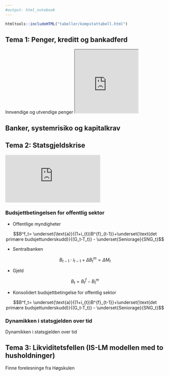 ```yaml
---
#output: html_notebook
---
```


```r
htmltools::includeHTML("tabeller/kompstattabell.html")
```

## Tema 1: Penger, kreditt og bankadferd
Innvendige og utvendige penger
<iframe width="200" height="200" src="https://www.youtube.com/embed/O7pnjzCuSv8"> </iframe>

## Banker, systemrisiko og kapitalkrav

## Tema 2:  Statsgjeldskrise

<iframe src="http://www.usdebtclock.org/" frameborder="0">
  <p>Your browser does not support iframes.</p>
</iframe>

<!--
<iframe src="https://www.nbim.no/no//">
  <p>Your browser does not support iframes.</p>
</iframe>


<iframe src="https://www.nationaldebtclocks.org/">
  <p>Your browser does not support iframes.</p>
</iframe>

<iframe src="https://www.nationaldebtclocks.org/">
  <p>Your browser does not support iframes.</p>
</iframe>
-->
### Budsjettbetingelsen for offentlig sektor

- Offentlige myndigheter

$$B^f_t= \underset{\text{a}}{(1+i_{t})B^{f}_{t-1}}+\underset{\text{det primære budsjettunderskudd}}{(G_t-T_t)} - \underset{Seniorage}{SNG_t}$$

- Sentralbanken

$$ B_{t-1}\cdot i_{t-1} + \Delta B_{t}^{m} = \Delta M_{t}$$

- Gjeld

$$B_{t} = B_{t}^{f} - B_{t}^{m}$$

- Konsolidert budsjettbetingelse for offentlig sektor

$$B^f_t= \underset{\text{a}}{(1+i_{t})B^{f}_{t-1}}+\underset{\text{det primære budsjettunderskudd}}{(G_t-T_t)} - \underset{Seniorage}{SNG_t}$$

### Dynamikken i statsgjelden over tid 
Dynamikken i statsgjelden over tid

## Tema 3:  Likviditetsfellen (IS-LM modellen med to husholdninger)
Finne forelesninge fra Høgskulen



<!--
Statsgjeld
Budsjettlikningen for offentlig sektor
Sentralbanken:
B^m_t -1 *i_t-1+(B^m_t- B^m_t -1)=(M0_t- M0_t-1)+ISB_t
Konsolidert
B=B^f-B^m
B= B^sb-B^m 
 (1+t_t)( B -B^sb)-1+(G_t-T_t)- (B^sb_t -1 *i_t-1+(B^sb_t- B^sb_t -1)-(M0_t-M0_t-1))
B =(1-i_t-1) B _t-1+(G_t-T_t)- (M0_t-M0_t-1))
Ser bort fra pengetrykking  (M0_t-M0_t-1))=0 og antar reelle verdier:
B _t=(1-i_t-1)B _t-1+(G_t-T_t)- (M0_t-M0_t-1))
Y_t=A+BY_y-1. B<1 Stable B>1
Y_t = B^p/y_t 
A=Underskudd på budsjettbalansen
(G_t-T_t)/Y_(t)
B = Rentebetalinger
(1+i_t-1)(1+g_t)^t B _t-1/y_t-1
Hvordan komme fram til A og B
Dele på Y_t og for (1-i_t-1) B _t-1*Y_t-1/Y_t-1 Y_t
To/Fire tilfeller
Hvordan unngå statsgjeldskrise?
Kutte i primærbudsjettet (øke T eller redusere G)
Mislighold
Inflasjon
Fordelingskamp
-->
